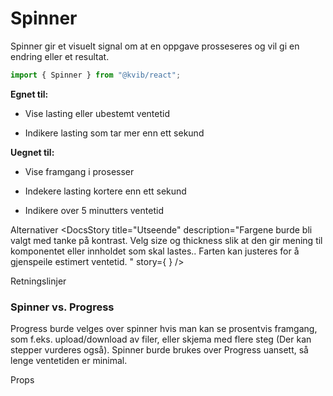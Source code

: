 
<Meta of={SpinnerStories} />

# Spinner

Spinner gir et visuelt signal om at en oppgave prosseseres og vil gi en endring eller et resultat.

```jsx
import { Spinner } from "@kvib/react";
```

<DocsContainer>

**Egnet til:**

- Vise lasting eller ubestemt ventetid

- Indikere lasting som tar mer enn ett sekund

**Uegnet til:**

- Vise framgang i prosesser

- Indekere lasting kortere enn ett sekund

- Indikere over 5 minutters ventetid


</DocsContainer>

<DocsHeading>Alternativer</DocsHeading>
<DocsContainer>
    <DocsStory
        title="Utseende"
        description="Fargene burde bli valgt med tanke på kontrast. Velg size og thickness slik at den gir mening til komponentet eller innholdet som skal lastes..
        Farten kan justeres for å gjenspeile estimert ventetid. "
        story={
            <Canvas>
               <Story of={SpinnerStories.SpinnerSizes} />
               <Story of={SpinnerStories.SpinnerColors} />
            </Canvas>
        }
    />

</DocsContainer>

<DocsHeading>Retningslinjer</DocsHeading>

<DocsContainer>

### Spinner vs. Progress

Progress burde velges over spinner hvis man kan se prosentvis framgang, som f.eks. upload/download av filer, eller skjema med flere steg
(Der kan stepper vurderes også). Spinner burde brukes over Progress uansett, så lenge ventetiden er minimal.

</DocsContainer>

<DocsHeading>Props</DocsHeading>

<Canvas of={SpinnerStories.Spinner} />
<Controls of={SpinnerStories.Spinner} />
